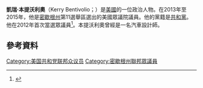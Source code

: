 '''凱瑞·本提沃利奧'''（Kerry Bentivolio；{{bd|1951年|10月6日}}）是[[美國|美國]]的一位政治人物。在2013年至2015年，他是[[密歇根州|密歇根州]]第11選舉區選出的美國眾議院議員。他的黨籍是[[共和黨_(美國)|共和黨]]。他在2012年首次當選眾議員<ref>{{cite news|last=Williams|first=Corey|title=Republican Bentivolio takes McCotter's old seat|url=http://www.seattlepi.com/news/article/Republican-Bentivolio-takes-McCotter-s-old-seat-4011027.php|work=seattlepi.com|accessdate=8 November 2012|archive-date=2020-02-11|archive-url=https://web.archive.org/web/20200211083047/https://www.seattlepi.com/news/article/Republican-Bentivolio-takes-McCotter-s-old-seat-4011027.php|dead-url=no}}</ref>。本提沃利奧曾經是一名汽車設計師。
== 參考資料 ==
{{reflist}}
{{US-poli-bio-stub}}
{{normdaten}}
{{DEFAULTSORT:bentivolio}}
[[Category:美国共和党联邦众议员|Category:美国共和党联邦众议员]]
[[Category:密歇根州聯邦眾議員|Category:密歇根州聯邦眾議員]]